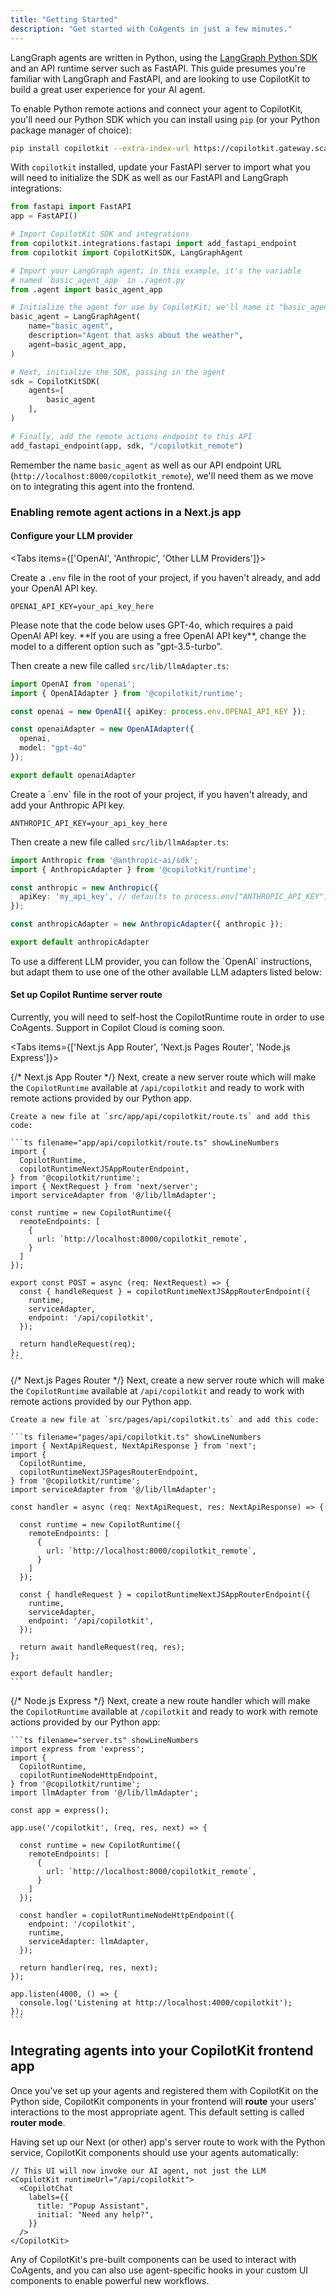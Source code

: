 ```yaml
---
title: "Getting Started"
description: "Get started with CoAgents in just a few minutes."
---
```


LangGraph agents are written in Python, using the [LangGraph Python SDK](https://langchain-ai.github.io/langgraph/) and an API runtime server such as FastAPI. This guide presumes you're familiar with LangGraph and FastAPI, and are looking to use CopilotKit to build a great user experience for your AI agent.

To enable Python remote actions and connect your agent to CopilotKit, you'll need our Python SDK which you can install using `pip` (or your Python package manager of choice):

```bash
pip install copilotkit --extra-index-url https://copilotkit.gateway.scarf.sh/simple/
```

With `copilotkit` installed, update your FastAPI server to import what you will need to initialize the SDK as well as our FastAPI and LangGraph integrations:

```python filename="server.py" showLineNumbers
from fastapi import FastAPI
app = FastAPI()

# Import CopilotKit SDK and integrations
from copilotkit.integrations.fastapi import add_fastapi_endpoint
from copilotkit import CopilotKitSDK, LangGraphAgent

# Import your LangGraph agent; in this example, it's the variable
# named `basic_agent_app` in ./agent.py
from .agent import basic_agent_app

# Initialize the agent for use by CopilotKit; we'll name it "basic_agent"
basic_agent = LangGraphAgent(
    name="basic_agent",
    description="Agent that asks about the weather",
    agent=basic_agent_app,
)

# Next, initialize the SDK, passing in the agent
sdk = CopilotKitSDK(
    agents=[
        basic_agent
    ],
)

# Finally, add the remote actions endpoint to this API
add_fastapi_endpoint(app, sdk, "/copilotkit_remote")
```

Remember the name `basic_agent` as well as our API endpoint URL (`http://localhost:8000/copilotkit_remote`), we'll need them as we move on to integrating this agent into the frontend.

### Enabling remote agent actions in a Next.js app

#### Configure your LLM provider

<Tabs items={['OpenAI', 'Anthropic', 'Other LLM Providers']}>

<Tab value="OpenAI">

Create a `.env` file in the root of your project, if you haven't already, and add your OpenAI API key.

```plaintext filename=".env"
OPENAI_API_KEY=your_api_key_here
```

<Callout type="warning" title="Do you have a paid API key?">
  Please note that the code below uses GPT-4o, which requires a paid OpenAI API key.
  **If you are using a free OpenAI API key**, change the model to a different option such as "gpt-3.5-turbo".
</Callout>

Then create a new file called `src/lib/llmAdapter.ts`:

```ts filename="src/lib/llmAdapter.ts"
import OpenAI from 'openai';
import { OpenAIAdapter } from '@copilotkit/runtime';

const openai = new OpenAI({ apiKey: process.env.OPENAI_API_KEY });

const openaiAdapter = new OpenAIAdapter({ 
  openai,
  model: "gpt-4o"
});

export default openaiAdapter
```
</Tab>

<Tab value="Anthropic">
Create a `.env` file in the root of your project, if you haven't already, and add your Anthropic API key.

```plaintext filename=".env"
ANTHROPIC_API_KEY=your_api_key_here
```

Then create a new file called `src/lib/llmAdapter.ts`:

```ts filename="src/lib/llmAdapter.ts"
import Anthropic from '@anthropic-ai/sdk';
import { AnthropicAdapter } from '@copilotkit/runtime';

const anthropic = new Anthropic({
  apiKey: 'my_api_key', // defaults to process.env["ANTHROPIC_API_KEY"]
});

const anthropicAdapter = new AnthropicAdapter({ anthropic });

export default anthropicAdapter
```
</Tab>

<Tab value="Other LLM Providers">
  To use a different LLM provider, you can follow the `OpenAI` instructions, but adapt them to use one of the other available LLM adapters listed below:

  <LLMAdapters />
</Tab>

</Tabs>

#### Set up Copilot Runtime server route

Currently, you will need to self-host the CopilotRuntime route in order to use CoAgents. Support in Copilot Cloud is coming soon.

<Tabs items={['Next.js App Router', 'Next.js Pages Router', 'Node.js Express']}>

  {/* Next.js App Router */}
  <Tab value="Next.js App Router">
    Next, create a new server route which will make the `CopilotRuntime` available at `/api/copilotkit` and ready to work with remote actions provided by our Python app.
    
    Create a new file at `src/app/api/copilotkit/route.ts` and add this code:

    ```ts filename="app/api/copilotkit/route.ts" showLineNumbers
    import {
      CopilotRuntime,
      copilotRuntimeNextJSAppRouterEndpoint,
    } from '@copilotkit/runtime';
    import { NextRequest } from 'next/server';
    import serviceAdapter from '@/lib/llmAdapter';

    const runtime = new CopilotRuntime({
      remoteEndpoints: [
        {
          url: `http://localhost:8000/copilotkit_remote`,
        }
      ]
    });

    export const POST = async (req: NextRequest) => {
      const { handleRequest } = copilotRuntimeNextJSAppRouterEndpoint({
        runtime,
        serviceAdapter,
        endpoint: '/api/copilotkit',
      });

      return handleRequest(req);
    };
    ```
  </Tab>

  {/* Next.js Pages Router */}
  <Tab value="Next.js Pages Router">
    Next, create a new server route which will make the `CopilotRuntime` available at `/api/copilotkit` and ready to work with remote actions provided by our Python app.
    
    Create a new file at `src/pages/api/copilotkit.ts` and add this code:

    ```ts filename="pages/api/copilotkit.ts" showLineNumbers
    import { NextApiRequest, NextApiResponse } from 'next';
    import {
      CopilotRuntime,
      copilotRuntimeNextJSPagesRouterEndpoint,
    } from '@copilotkit/runtime';
    import serviceAdapter from '@/lib/llmAdapter';

    const handler = async (req: NextApiRequest, res: NextApiResponse) => {

      const runtime = new CopilotRuntime({
        remoteEndpoints: [
          {
            url: `http://localhost:8000/copilotkit_remote`,
          }
        ]
      });

      const { handleRequest } = copilotRuntimeNextJSAppRouterEndpoint({
        runtime,
        serviceAdapter,
        endpoint: '/api/copilotkit',
      });

      return await handleRequest(req, res);
    };

    export default handler;
    ```
  </Tab>

  {/* Node.js Express */}
  <Tab value="Node.js Express">
    Next, create a new route handler which will make the `CopilotRuntime` available at `/copilotkit` and ready to work with remote actions provided by our Python app:

    ```ts filename="server.ts" showLineNumbers
    import express from 'express';
    import {
      CopilotRuntime,
      copilotRuntimeNodeHttpEndpoint,
    } from '@copilotkit/runtime';
    import llmAdapter from '@/lib/llmAdapter';

    const app = express();

    app.use('/copilotkit', (req, res, next) => {

      const runtime = new CopilotRuntime({
        remoteEndpoints: [
          {
            url: `http://localhost:8000/copilotkit_remote`,
          }
        ]
      });
      
      const handler = copilotRuntimeNodeHttpEndpoint({
        endpoint: '/copilotkit',
        runtime,
        serviceAdapter: llmAdapter,
      });

      return handler(req, res, next);
    });

    app.listen(4000, () => {
      console.log('Listening at http://localhost:4000/copilotkit');
    });
    ```
  </Tab>
</Tabs>


## Integrating agents into your CopilotKit frontend app

Once you've set up your agents and registered them with CopilotKit on the Python side, CopilotKit components in your frontend will **route** your users' interactions to the most appropriate agent. This default setting is called **router mode**.

Having set up our Next (or other) app's server route to work with the Python service, CopilotKit components should use your agents automatically:

```tsx filename="src/page.tsx"
// This UI will now invoke our AI agent, not just the LLM
<CopilotKit runtimeUrl="/api/copilotkit">
  <CopilotChat
    labels={{
      title: "Popup Assistant",
      initial: "Need any help?",
    }}
  />
</CopilotKit>
```

Any of CopilotKit's pre-built components can be used to interact with CoAgents, and you can also use agent-specific hooks in your custom UI components to enable powerful new workflows.

<CoAgentsEnterpriseCTA />